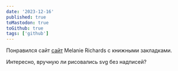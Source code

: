 ```yaml
---
date: '2023-12-16'
published: true
toMastodon: true
toGithub: true
tags: ['github']
---
```


Понравился сайт [сайт](https://highlights.melanie-richards.com/) Melanie Richards с книжными закладками.

Интересно, вручную ли рисовались svg без надписей?

<GithubStar link="melanierichards/highlights" />